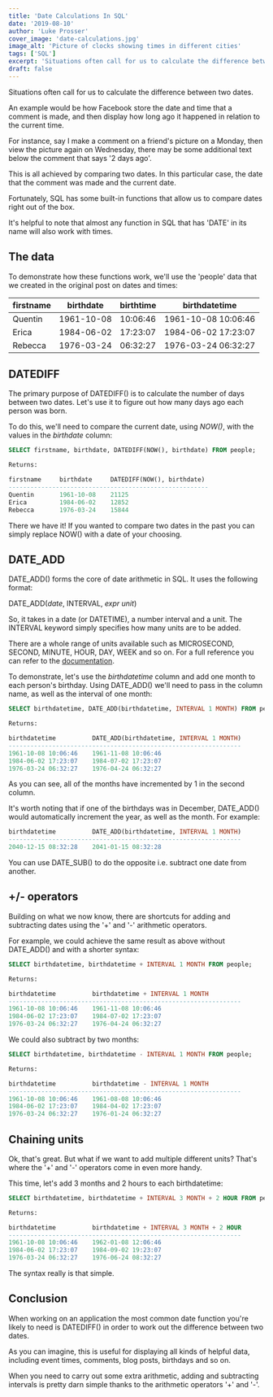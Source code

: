 ```yaml
---
title: 'Date Calculations In SQL'
date: '2019-08-10'
author: 'Luke Prosser'
cover_image: 'date-calculations.jpg'
image_alt: 'Picture of clocks showing times in different cities'
tags: ['SQL']
excerpt: 'Situations often call for us to calculate the difference between two dates. An example would be how Facebook store the date and time that a comment is made, and then display how long ago it happened in relation to the current time.'
draft: false
---
```


Situations often call for us to calculate the difference between two dates.

An example would be how Facebook store the date and time that a comment is made, and then display how long ago it happened in relation to the current time.

For instance, say I make a comment on a friend's picture on a Monday, then view the picture again on Wednesday, there may be some additional text below the comment that says '2 days ago'.

This is all achieved by comparing two dates. In this particular case, the date that the comment was made and the current date.

Fortunately, SQL has some built-in functions that allow us to compare dates right out of the box.

<InfoText>
  It's helpful to note that almost any function in SQL that has 'DATE' in its name will also work with times.
</InfoText>

## The data

To demonstrate how these functions work, we'll use the 'people' data that we created in the original post on <Link href="/posts/sql-data-types-dates-and-times"><a>dates and times</a></Link>:

| firstname | birthdate  | birthtime | birthdatetime       |
| --------- | ---------- | --------- | ------------------- |
| Quentin   | 1961-10-08 | 10:06:46  | 1961-10-08 10:06:46 |
| Erica     | 1984-06-02 | 17:23:07  | 1984-06-02 17:23:07 |
| Rebecca   | 1976-03-24 | 06:32:27  | 1976-03-24 06:32:27 |

## DATEDIFF

The primary purpose of DATEDIFF() is to calculate the number of days between two dates. Let's use it to figure out how many days ago each person was born.

To do this, we'll need to compare the current date, using _NOW()_, with the values in the _birthdate_ column:

```sql
SELECT firstname, birthdate, DATEDIFF(NOW(), birthdate) FROM people;

Returns:

firstname     birthdate     DATEDIFF(NOW(), birthdate)
-------------------------------------------------------
Quentin       1961-10-08    21125
Erica         1984-06-02    12852
Rebecca       1976-03-24    15844
```

There we have it! If you wanted to compare two dates in the past you can simply replace NOW() with a date of your choosing.

## DATE_ADD

DATE_ADD() forms the core of date arithmetic in SQL. It uses the following format:

DATE_ADD(_date_, INTERVAL, _expr unit_)

So, it takes in a date (or DATETIME), a number interval and a unit. The INTERVAL keyword simply specifies how many units are to be added.

There are a whole range of units available such as MICROSECOND, SECOND, MINUTE, HOUR, DAY, WEEK and so on. For a full reference you can refer to the <a href="https://dev.mysql.com/doc/refman/8.0/en/expressions.html#temporal-intervals" target="_blank">documentation</a>.

To demonstrate, let's use the _birthdatetime_ column and add one month to each person's birthday. Using DATE_ADD() we'll need to pass in the column name, as well as the interval of one month:

```sql
SELECT birthdatetime, DATE_ADD(birthdatetime, INTERVAL 1 MONTH) FROM people;

Returns:

birthdatetime          DATE_ADD(birthdatetime, INTERVAL 1 MONTH)
----------------------------------------------------------------
1961-10-08 10:06:46    1961-11-08 10:06:46
1984-06-02 17:23:07    1984-07-02 17:23:07
1976-03-24 06:32:27    1976-04-24 06:32:27
```

As you can see, all of the months have incremented by 1 in the second column.

It's worth noting that if one of the birthdays was in December, DATE_ADD() would automatically increment the year, as well as the month. For example:

```sql
birthdatetime          DATE_ADD(birthdatetime, INTERVAL 1 MONTH)
----------------------------------------------------------------
2040-12-15 08:32:28    2041-01-15 08:32:28
```

<InfoText>
  You can use DATE_SUB() to do the opposite i.e. subtract one date from another.
</InfoText>

## +/- operators

Building on what we now know, there are shortcuts for adding and subtracting dates using the '+' and '-' arithmetic operators.

For example, we could achieve the same result as above without DATE_ADD() and with a shorter syntax:

```sql
SELECT birthdatetime, birthdatetime + INTERVAL 1 MONTH FROM people;

Returns:

birthdatetime          birthdatetime + INTERVAL 1 MONTH
----------------------------------------------------------------
1961-10-08 10:06:46    1961-11-08 10:06:46
1984-06-02 17:23:07    1984-07-02 17:23:07
1976-03-24 06:32:27    1976-04-24 06:32:27
```

We could also subtract by two months:

```sql
SELECT birthdatetime, birthdatetime - INTERVAL 1 MONTH FROM people;

Returns:

birthdatetime          birthdatetime - INTERVAL 1 MONTH
----------------------------------------------------------------
1961-10-08 10:06:46    1961-08-08 10:06:46
1984-06-02 17:23:07    1984-04-02 17:23:07
1976-03-24 06:32:27    1976-01-24 06:32:27
```

## Chaining units

Ok, that's great. But what if we want to add multiple different units? That's where the '+' and '-' operators come in even more handy.

This time, let's add 3 months and 2 hours to each birthdatetime:

```sql
SELECT birthdatetime, birthdatetime + INTERVAL 3 MONTH + 2 HOUR FROM people;

Returns:

birthdatetime          birthdatetime + INTERVAL 3 MONTH + 2 HOUR
----------------------------------------------------------------
1961-10-08 10:06:46    1962-01-08 12:06:46
1984-06-02 17:23:07    1984-09-02 19:23:07
1976-03-24 06:32:27    1976-06-24 08:32:27
```

The syntax really is that simple.

## Conclusion

When working on an application the most common date function you're likely to need is DATEDIFF() in order to work out the difference between two dates.

As you can imagine, this is useful for displaying all kinds of helpful data, including event times, comments, blog posts, birthdays and so on.

When you need to carry out some extra arithmetic, adding and subtracting intervals is pretty darn simple thanks to the arithmetic operators '+' and '-'.
